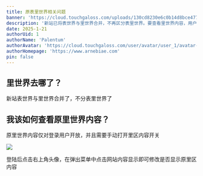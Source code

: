 ```yaml
---
title: 原表里世界相关问题
banner: 'https://cloud.touchgaloss.com/uploads/130cd8230e6c0b14d8bce477944de5a9.avif'
description: '新站已将表世界与里世界合并，不再区分表里世界。要查看里世界内容，用户需先登录，并在右上角头像的弹出菜单中手动开启“网站内容显示”开关，以选择是否显示里区内容。'
date: 2025-1-21
authorUid: 1
authorName: 'Palentum'
authorAvatar: 'https://cloud.touchgaloss.com/user/avatar/user_1/avatar-mini.avif'
authorHomepage: 'https://www.arnebiae.com'
pin: false
---
```


## 里世界去哪了？

新站表世界与里世界合并了，不分表里世界了

## 我该如何查看原里世界内容？

原里世界内容仅对登录用户开放，并且需要手动打开里区内容开关

![](https://cloud.touchgaloss.com/uploads/29aee074623ad53ee32e52504b2473d8.avif)

登陆后点击右上角头像，在弹出菜单中点击网站内容显示即可修改是否显示原里区内容
